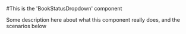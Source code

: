 

<Meta title="MDX types|BookStatusDropdown" component={BookStatusDropdown} />

#This is the 'BookStatusDropdown' component

Some description here about what this component really does, and the scenarios below

<Preview>
  <Story name="basic state">
      <BookStatusDropdown
        id={"test0"}
      />
  </Story>
</Preview>